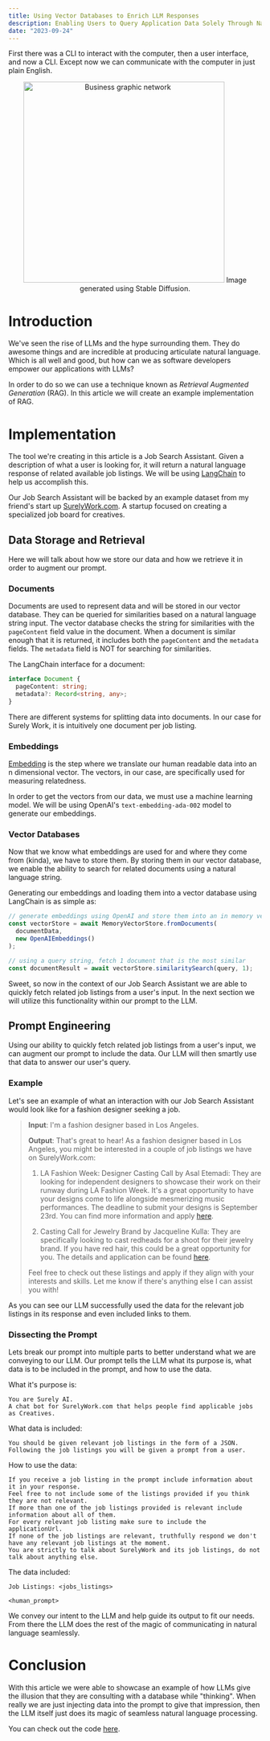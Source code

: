 ```yaml
---
title: Using Vector Databases to Enrich LLM Responses
description: Enabling Users to Query Application Data Solely Through Natural Language
date: "2023-09-24"
---
```


First there was a CLI to interact with the computer, then a user interface, and now a CLI.
Except now we can communicate with the computer in just plain English.

<p align="center">
  <img
    src="/cover-art-vector-db-llm.png"
    alt="Business graphic network"
    width="400"
  />
  Image generated using Stable Diffusion.
</p>

# Introduction

We've seen the rise of LLMs and the hype surrounding them. They do awesome things
and are incredible at producing articulate natural language. Which is all well and good, but
how can we as software developers empower our applications with LLMs?

In order to do so we can use a technique known as _Retrieval Augmented Generation_ (RAG). In this
article we will create an example implementation of RAG.

# Implementation

The tool we're creating in this article is a Job Search Assistant. Given a description of
what a user is looking for, it will return a natural language response of related available
job listings. We will be using [LangChain](https://www.langchain.com/) to help us accomplish this.

Our Job Search Assistant will be backed by an example dataset from my friend's start up
[SurelyWork.com](https://SurelyWork.com). A startup focused on creating a specialized job board for creatives.

## Data Storage and Retrieval

Here we will talk about how we store our data and how we retrieve it in order to augment our prompt.

### Documents

Documents are used to represent data and will be stored in our vector database.
They can be queried for similarities based on a natural language string input.
The vector database checks the string for similarities with the `pageContent` field value in the document.
When a document is similar enough that it is returned, it includes both the `pageContent` and the `metadata` fields. The
`metadata` field is NOT for searching for similarities.

The LangChain interface for a document:

```ts
interface Document {
  pageContent: string;
  metadata?: Record<string, any>;
}
```

There are different systems for splitting data into documents. In our case for Surely Work,
it is intuitively one document per job listing.

### Embeddings

[Embedding](https://platform.openai.com/docs/guides/embeddings/what-are-embeddings) is the step where we translate our human readable data into an n dimensional vector.
The vectors, in our case, are specifically used for measuring relatedness.

In order to get the vectors from our data, we must use a machine learning model. We will be using OpenAI's
`text-embedding-ada-002` model to generate our embeddings.

### Vector Databases

Now that we know what embeddings are used for and where they come from (kinda),
we have to store them. By storing them in our vector database, we enable the ability to
search for related documents using a natural language string.

Generating our embeddings and loading them into a vector database using LangChain is as simple as:

```ts
// generate embeddings using OpenAI and store them into an in memory vector database
const vectorStore = await MemoryVectorStore.fromDocuments(
  documentData,
  new OpenAIEmbeddings()
);

// using a query string, fetch 1 document that is the most similar
const documentResult = await vectorStore.similaritySearch(query, 1);
```

Sweet, so now in the context of our Job Search Assistant we are able to quickly
fetch related job listings from a user's input. In the next section we will
utilize this functionality within our prompt to the LLM.

## Prompt Engineering

Using our ability to quickly fetch related job listings from a user's input, we can
augment our prompt to include the data. Our LLM will then smartly
use that data to answer our user's query.

### Example

Let's see an example of what an interaction with our Job Search Assistant would look like for a fashion designer seeking a job.

> **Input**: I'm a fashion designer based in Los Angeles.
>
> **Output**:
> That's great to hear! As a fashion designer based in Los Angeles, you might be interested in a couple of job listings we have on SurelyWork.com:
>
> 1. LA Fashion Week: Designer Casting Call by Asal Etemadi: They are looking for independent designers to showcase their work on their runway during LA Fashion Week. It's a great opportunity to have your designs come to life alongside mesmerizing music performances. The deadline to submit your designs is September 23rd. You can find more information and apply [here](https://www.surelywork.com/listings/2cWnvuxmo4eBAwxSyktC).
>
> 2. Casting Call for Jewelry Brand by Jacqueline Kulla: They are specifically looking to cast redheads for a shoot for their jewelry brand. If you have red hair, this could be a great opportunity for you. The details and application can be found [here](https://www.surelywork.com/listings/XaLMQl5uSWiuwDjBXBGk).
>
> Feel free to check out these listings and apply if they align with your interests and skills. Let me know if there's anything else I can assist you with!

As you can see our LLM successfully used the data for the relevant job listings in its response and even included links to them.

### Dissecting the Prompt

Lets break our prompt into multiple parts to better understand what we are conveying to our LLM. Our prompt tells the LLM what
its purpose is, what data is to be included in the prompt, and how to use the data.

What it's purpose is:

```
You are Surely AI.
A chat bot for SurelyWork.com that helps people find applicable jobs as Creatives.
```

What data is included:

```
You should be given relevant job listings in the form of a JSON.
Following the job listings you will be given a prompt from a user.
```

How to use the data:

```
If you receive a job listing in the prompt include information about it in your response.
Feel free to not include some of the listings provided if you think they are not relevant.
If more than one of the job listings provided is relevant include information about all of them.
For every relevant job listing make sure to include the applicationUrl.
If none of the job listings are relevant, truthfully respond we don't have any relevant job listings at the moment.
You are strictly to talk about SurelyWork and its job listings, do not talk about anything else.
```

The data included:

```
Job Listings: <jobs_listings>

<human_prompt>
```

We convey our intent to the LLM and help guide its output to fit our needs. From there
the LLM does the rest of the magic of communicating in natural language seamlessly.

# Conclusion

With this article we were able to showcase an example of how LLMs give the
illusion that they are consulting with a database while "thinking".
When really we are just injecting data into the prompt to give that impression,
then the LLM itself just does its magic of seamless natural language processing.

You can check out the code [here](https://github.com/ericvtheg/surely-ai).
